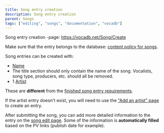 ---
title: Song entry creation
description: Song entry creation
parent: Songs
tags: ["editing", "songs", "documentation", "vocadb"]
---


<Navigation />

Song entry creation -page: https://vocadb.net/Song/Create

Make sure that the entry belongs to the database: [content policy for songs](/docs/other-guidelines/content-policy#songs).

Song entries can be created with:

- [Name](/docs/songs/song-entry-editing#names)
 - The title section should only contain the name of the song. Vocalists, song type, producers, etc. should all be removed.
- 1 [Artist](/docs/songs/song-entry-editing#tab-artists)

These are **different** from the [finished song entry requirements](/docs/songs/song-entry-editing#finished-song-entry-requirements).

If the artist entry doesn't exist, you will need to use the ["Add an artist" page](https://vocadb.net/Artist/Create) to create an entry. 

After submitting the song, you can add more detailed information to the entry on the [song edit page](/docs/songs/song-entry-editing). Some of the information is **automatically filled** based on the PV links (publish date for example).
